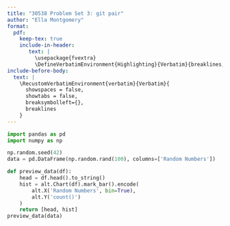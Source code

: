 ```yaml
---
title: "30538 Problem Set 3: git pair"
author: "Ella Montgomery"
format: 
  pdf:
    keep-tex: true
    include-in-header: 
       text: |
         \usepackage{fvextra}
         \DefineVerbatimEnvironment{Highlighting}{Verbatim}{breaklines,commandchars=\\\{\}}
include-before-body:
  text: |
    \RecustomVerbatimEnvironment{verbatim}{Verbatim}{
      showspaces = false,
      showtabs = false,
      breaksymbolleft={},
      breaklines
    }
---
```


```python
import pandas as pd
import numpy as np

np.random.seed(42)
data = pd.DataFrame(np.random.rand(100), columns=['Random Numbers'])

def preview_data(df):
    head = df.head().to_string()
    hist = alt.Chart(df).mark_bar().encode(
        alt.X('Random Numbers', bin=True),
        alt.Y('count()')
    )
    return [head, hist]
preview_data(data)
```